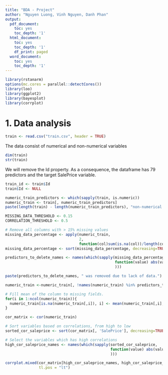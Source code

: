 ```yaml
---
title: "BDA - Project"
author: "Nguyen Luong, Vinh Nguyen, Danh Phan"
output:
  pdf_document:
    toc: yes
    toc_depth: '1'
  html_document:
    toc: yes
    toc_depth: '1'
    df_print: paged
  word_document:
    toc: yes
    toc_depth: '1'
---
```


```r
library(rstanarm)
options(mc.cores = parallel::detectCores())
library(loo)
library(ggplot2)
library(bayesplot)
library(corrplot)
```

# 1. Data analysis

```r
train <- read.csv("train.csv", header = TRUE)
```

The data consist of numerical and non-numerical variables
```r
dim(train)
str(train)
```

We will remove the Id property. As a consequence, the dataframe has 79 predictors and the target SalePrice variable.
```r
train_id <- train$Id
train$Id <- NULL
```

```r
numeric_train_predictors <- which(sapply(train, is.numeric)) 
numeric_train <- train[, numeric_train_predictors]
paste(length(train) - length(numeric_train_predictors), "non-numerical predictors were removed.", length(numeric_train_predictors), "numerical predictors are retained.")
```

```r
MISSING_DATA_THRESHOLD <- 0.15
CORRELATION_THRESHOLD <- 0.5

# Remove all columns with > 15% missing values 
missing_data_percentage <- apply(numeric_train, 
                                 2, 
                                 function(col)sum(is.na(col))/length(col) )
missing_data_percentage <- sort(missing_data_percentage, decreasing=TRUE)

predictors_to_delete_names <- names(which(sapply(missing_data_percentage, 
                                                 function(value) abs(value) > MISSING_DATA_THRESHOLD 
                                                 )))

paste(predictors_to_delete_names, " was removed due to lack of data.")

numeric_train <-numeric_train[, !names(numeric_train) %in% predictors_to_delete_names]

# Fill mean of the column to missing fields.
for(i in 1:ncol(numeric_train)){
  numeric_train[is.na(numeric_train[,i]), i] <- mean(numeric_train[,i], na.rm = TRUE)
}
```

```r
cor_matrix <- cor(numeric_train)

# Sort variables based on correlations, from high to low
sorted_cor_saleprice <- sort(cor_matrix[, 'SalePrice'], decreasing=TRUE)

# Select the variables which has high correlations
high_cor_saleprice_names <- names(which(sapply(sorted_cor_saleprice, 
                                               function(value) abs(value) > CORRELATION_THRESHOLD 
                                               )))

corrplot.mixed(cor_matrix[high_cor_saleprice_names, high_cor_saleprice_names],
               tl.pos = "lt")
```

